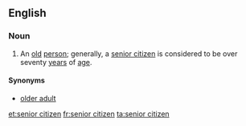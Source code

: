 ==English==

===Noun===
{{en-noun|head=[[senior]] [[citizen]]}}

# An [[old]] [[person]]; generally, a [[senior citizen]] is considered to be over seventy [[year]]s of [[age]].

====Synonyms====
* [[older adult]]

[[et:senior citizen]]
[[fr:senior citizen]]
[[ta:senior citizen]]